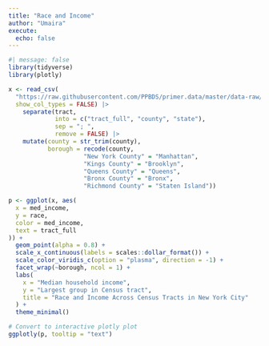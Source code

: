 ```yaml
---
title: "Race and Income"
author: "Umaira"
execute: 
  echo: false
---
```



```r
#| message: false
library(tidyverse)
library(plotly)

x <- read_csv(
  "https://raw.githubusercontent.com/PPBDS/primer.data/master/data-raw/nyc_tracts.csv",
  show_col_types = FALSE) |> 
    separate(tract, 
             into = c("tract_full", "county", "state"), 
             sep = "; ", 
             remove = FALSE) |> 
    mutate(county = str_trim(county),
           borough = recode(county,
                     "New York County" = "Manhattan",
                     "Kings County" = "Brooklyn",
                     "Queens County" = "Queens",
                     "Bronx County" = "Bronx",
                     "Richmond County" = "Staten Island"))
```

```r
p <- ggplot(x, aes(
  x = med_income,
  y = race,
  color = med_income,
  text = tract_full
)) +
  geom_point(alpha = 0.8) +
  scale_x_continuous(labels = scales::dollar_format()) +
  scale_color_viridis_c(option = "plasma", direction = -1) +
  facet_wrap(~borough, ncol = 1) +
  labs(
    x = "Median household income",
    y = "Largest group in Census tract",
    title = "Race and Income Across Census Tracts in New York City"
  ) +
  theme_minimal()

# Convert to interactive plotly plot
ggplotly(p, tooltip = "text")
```